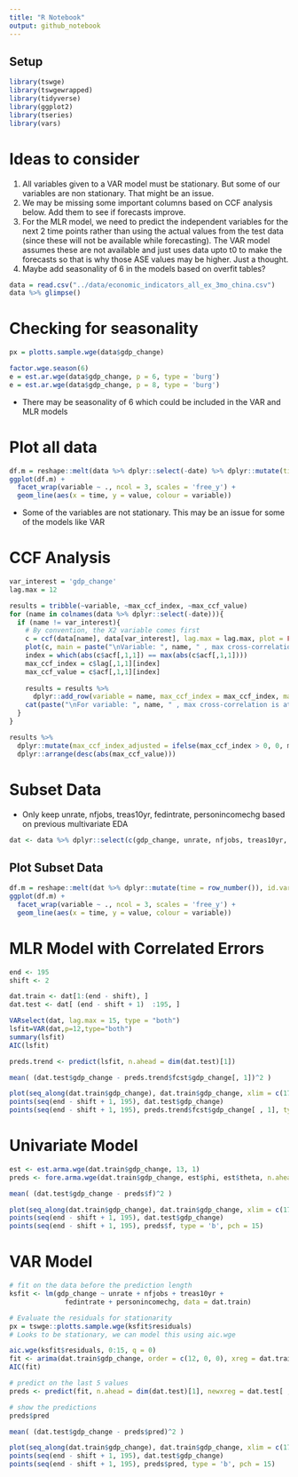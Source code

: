 ```yaml
---
title: "R Notebook"
output: github_notebook
---
```


## Setup
```r
library(tswge)
library(tswgewrapped)
library(tidyverse)
library(ggplot2)
library(tseries)
library(vars)
```


# Ideas to consider

1. All variables given to a VAR model must be stationary. But some of our variables are non stationary. That might be an issue.
2. We may be missing some important columns based on CCF analysis below. Add them to see if forecasts improve.
3. For the MLR model, we need to predict the independent variables for the next 2 time points rather than using the actual values from the test data (since these will not be available while forecasting). The VAR model assumes these are not available and just uses data upto t0 to make the forecasts so that is why those ASE values may be higher. Just a thought.
4. Maybe add seasonality of 6 in the models based on overfit tables?


```r
data = read.csv("../data/economic_indicators_all_ex_3mo_china.csv")
data %>% glimpse()
```

# Checking for seasonality
```r
px = plotts.sample.wge(data$gdp_change)
```

```r
factor.wge.season(6)
e = est.ar.wge(data$gdp_change, p = 6, type = 'burg')
e = est.ar.wge(data$gdp_change, p = 8, type = 'burg')
```

* There may be seasonality of 6 which could be included in the VAR and MLR models

# Plot all data
```r
df.m = reshape::melt(data %>% dplyr::select(-date) %>% dplyr::mutate(time = row_number()), id.vars = "time")
ggplot(df.m) + 
  facet_wrap(variable ~ ., ncol = 3, scales = 'free_y') + 
  geom_line(aes(x = time, y = value, colour = variable))

```

* Some of the variables are not stationary. This may be an issue for some of the models like VAR

# CCF Analysis
```r

var_interest = 'gdp_change'
lag.max = 12

results = tribble(~variable, ~max_ccf_index, ~max_ccf_value)
for (name in colnames(data %>% dplyr::select(-date))){
  if (name != var_interest){
    # By convention, the X2 variable comes first
    c = ccf(data[name], data[var_interest], lag.max = lag.max, plot = FALSE)
    plot(c, main = paste("\nVariable: ", name, " , max cross-correlation @ at lag: ", max_ccf, sep = ""))
    index = which(abs(c$acf[,1,1]) == max(abs(c$acf[,1,1])))
    max_ccf_index = c$lag[,1,1][index] 
    max_ccf_value = c$acf[,1,1][index]
    
    results = results %>% 
      dplyr::add_row(variable = name, max_ccf_index = max_ccf_index, max_ccf_value = max_ccf_value)
    cat(paste("\nFor variable: ", name, " , max cross-correlation is at lag: ", max_ccf_index, sep = ""))
  }
}

results %>% 
  dplyr::mutate(max_ccf_index_adjusted = ifelse(max_ccf_index > 0, 0, max_ccf_index)) %>% 
  dplyr::arrange(desc(abs(max_ccf_value)))

```


# Subset Data

* Only keep unrate, nfjobs, treas10yr, fedintrate, personincomechg based on previous multivariate EDA

```r
dat <- data %>% dplyr::select(c(gdp_change, unrate, nfjobs, treas10yr, fedintrate, personincomechg))
```

## Plot Subset Data

```r
df.m = reshape::melt(dat %>% dplyr::mutate(time = row_number()), id.vars = "time")
ggplot(df.m) + 
  facet_wrap(variable ~ ., ncol = 3, scales = 'free_y') + 
  geom_line(aes(x = time, y = value, colour = variable))

```

# MLR Model with Correlated Errors

```r
end <- 195
shift <- 2

dat.train <- dat[1:(end - shift), ]
dat.test <- dat[ (end - shift + 1)  :195, ]

VARselect(dat, lag.max = 15, type = "both")
lsfit=VAR(dat,p=12,type="both")
summary(lsfit)
AIC(lsfit)

preds.trend <- predict(lsfit, n.ahead = dim(dat.test)[1])

mean( (dat.test$gdp_change - preds.trend$fcst$gdp_change[, 1])^2 )

plot(seq_along(dat.train$gdp_change), dat.train$gdp_change, xlim = c(170, 200))
points(seq(end - shift + 1, 195), dat.test$gdp_change)
points(seq(end - shift + 1, 195), preds.trend$fcst$gdp_change[ , 1], type = 'b', pch = 15)
```


# Univariate Model
```r
est <- est.arma.wge(dat.train$gdp_change, 13, 1)
preds <- fore.arma.wge(dat.train$gdp_change, est$phi, est$theta, n.ahead = dim(dat.test)[1], plot = F)

mean( (dat.test$gdp_change - preds$f)^2 )

plot(seq_along(dat.train$gdp_change), dat.train$gdp_change, xlim = c(170, 200))
points(seq(end - shift + 1, 195), dat.test$gdp_change)
points(seq(end - shift + 1, 195), preds$f, type = 'b', pch = 15)
```

# VAR Model
```r
# fit on the data before the prediction length
ksfit <- lm(gdp_change ~ unrate + nfjobs + treas10yr + 
              fedintrate + personincomechg, data = dat.train)

# Evaluate the residuals for stationarity
px = tswge::plotts.sample.wge(ksfit$residuals)
# Looks to be stationary, we can model this using aic.wge

aic.wge(ksfit$residuals, 0:15, q = 0)
fit <- arima(dat.train$gdp_change, order = c(12, 0, 0), xreg = dat.train[ , 2:6])
AIC(fit)

# predict on the last 5 values
preds <- predict(fit, n.ahead = dim(dat.test)[1], newxreg = dat.test[ , 2:6])

# show the predictions
preds$pred

mean( (dat.test$gdp_change - preds$pred)^2 )

plot(seq_along(dat.train$gdp_change), dat.train$gdp_change, xlim = c(170, 200))
points(seq(end - shift + 1, 195), dat.test$gdp_change)
points(seq(end - shift + 1, 195), preds$pred, type = 'b', pch = 15)
```













































